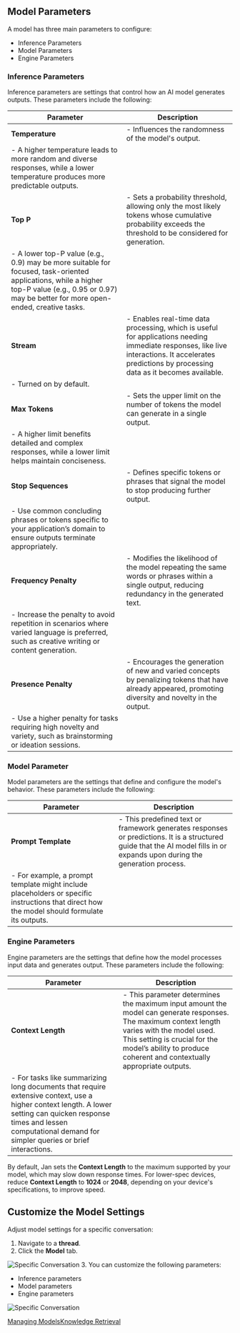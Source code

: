 ## Model Parameters[](#model-parameters)

A model has three main parameters to configure:

*   Inference Parameters
*   Model Parameters
*   Engine Parameters

### Inference Parameters[](#inference-parameters)

Inference parameters are settings that control how an AI model generates outputs. These parameters include the following:

| Parameter | Description |
| --- | --- |
| **Temperature** | \- Influences the randomness of the model's output.  
\- A higher temperature leads to more random and diverse responses, while a lower temperature produces more predictable outputs. |
| **Top P** | \- Sets a probability threshold, allowing only the most likely tokens whose cumulative probability exceeds the threshold to be considered for generation.  
\- A lower top-P value (e.g., 0.9) may be more suitable for focused, task-oriented applications, while a higher top-P value (e.g., 0.95 or 0.97) may be better for more open-ended, creative tasks. |
| **Stream** | \- Enables real-time data processing, which is useful for applications needing immediate responses, like live interactions. It accelerates predictions by processing data as it becomes available.  
\- Turned on by default. |
| **Max Tokens** | \- Sets the upper limit on the number of tokens the model can generate in a single output.  
\- A higher limit benefits detailed and complex responses, while a lower limit helps maintain conciseness. |
| **Stop Sequences** | \- Defines specific tokens or phrases that signal the model to stop producing further output.  
\- Use common concluding phrases or tokens specific to your application’s domain to ensure outputs terminate appropriately. |
| **Frequency Penalty** | \- Modifies the likelihood of the model repeating the same words or phrases within a single output, reducing redundancy in the generated text.  
\- Increase the penalty to avoid repetition in scenarios where varied language is preferred, such as creative writing or content generation. |
| **Presence Penalty** | \- Encourages the generation of new and varied concepts by penalizing tokens that have already appeared, promoting diversity and novelty in the output.  
\- Use a higher penalty for tasks requiring high novelty and variety, such as brainstorming or ideation sessions. |

### Model Parameter[](#model-parameter)

Model parameters are the settings that define and configure the model's behavior. These parameters include the following:

| Parameter | Description |
| --- | --- |
| **Prompt Template** | \- This predefined text or framework generates responses or predictions. It is a structured guide that the AI model fills in or expands upon during the generation process.  
\- For example, a prompt template might include placeholders or specific instructions that direct how the model should formulate its outputs. |

### Engine Parameters[](#engine-parameters)

Engine parameters are the settings that define how the model processes input data and generates output. These parameters include the following:

| Parameter | Description |
| --- | --- |
| **Context Length** | \- This parameter determines the maximum input amount the model can generate responses. The maximum context length varies with the model used. This setting is crucial for the model’s ability to produce coherent and contextually appropriate outputs.  
\- For tasks like summarizing long documents that require extensive context, use a higher context length. A lower setting can quicken response times and lessen computational demand for simpler queries or brief interactions. |

By default, Jan sets the **Context Length** to the maximum supported by your model, which may slow down response times. For lower-spec devices, reduce **Context Length** to **1024** or **2048**, depending on your device's specifications, to improve speed.

## Customize the Model Settings[](#customize-the-model-settings)

Adjust model settings for a specific conversation:

1.  Navigate to a **thread**.
2.  Click the **Model** tab.

  

![Specific Conversation](https://nextra.site/_next/static/media/model-tab.6d04248f.png) 3. You can customize the following parameters:

*   Inference parameters
*   Model parameters
*   Engine parameters

  

![Specific Conversation](https://nextra.site/_next/static/media/model-parameters.38205a3c.png)

[Managing Models](/docs/models/manage-models "Managing Models")[Knowledge Retrieval](/docs/tools/retrieval "Knowledge Retrieval")